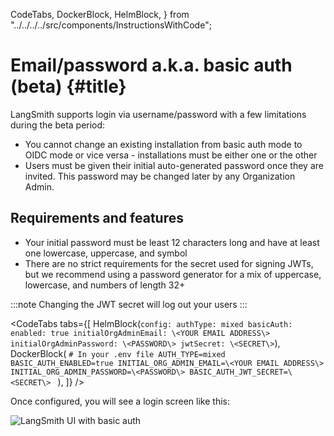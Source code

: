  CodeTabs,
  DockerBlock,
  HelmBlock,
} from "../../../../src/components/InstructionsWithCode";

# Email/password a.k.a. basic auth (beta) {#title}

LangSmith supports login via username/password with a few limitations during the beta period:

- You cannot change an existing installation from basic auth mode to OIDC mode or vice versa - installations must be either one or the other
- Users must be given their initial auto-generated password once they are invited. This password may be changed later by any Organization Admin.

## Requirements and features

- Your initial password must be least 12 characters long and have at least one lowercase, uppercase, and symbol
- There are no strict requirements for the secret used for signing JWTs, but we recommend using a password generator for a mix of uppercase, lowercase, and numbers of length 32+

:::note
Changing the JWT secret will log out your users
:::

<CodeTabs
  tabs={[
    HelmBlock(`config:
  authType: mixed
  basicAuth:
    enabled: true
    initialOrgAdminEmail: \<YOUR EMAIL ADDRESS\>
    initialOrgAdminPassword: \<PASSWORD\>
    jwtSecret: \<SECRET\>`),
    DockerBlock(
      `# In your .env file
AUTH_TYPE=mixed
BASIC_AUTH_ENABLED=true
INITIAL_ORG_ADMIN_EMAIL=\<YOUR EMAIL ADDRESS\>
INITIAL_ORG_ADMIN_PASSWORD=\<PASSWORD\>
BASIC_AUTH_JWT_SECRET=\<SECRET\>
    `
    ),
  ]}
/>

Once configured, you will see a login screen like this:

![LangSmith UI with basic auth](../static/langsmith_ui_basic_auth.png)
